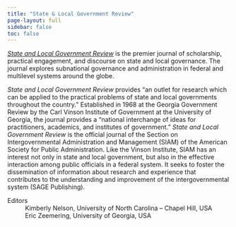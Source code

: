 ```yaml
---
title: "State & Local Government Review"
page-layout: full
sidebar: false
toc: false
---
```


[*State and Local Government Review*](https://journals.sagepub.com/home/slg) is the premier journal of scholarship, practical engagement, and discourse on state and local governance. The journal explores subnational governance and administration in federal and multilevel systems around the globe.

*State and Local Government Review* provides “an outlet for research which can be applied to the practical problems of state and local governments throughout the country.” Established in 1968 at the Georgia Government Review by the Carl Vinson Institute of Government at the University of Georgia, the journal provides a “national interchange of ideas for practitioners, academics, and institutes of government.” *State and Local Government Review* is the official journal of the Section on Intergovernmental Administration and Management (SIAM) of the American Society for Public Administration. Like the Vinson Institute, SIAM has an interest not only in state and local government, but also in the effective interaction among public officials in a federal system. It seeks to foster the dissemination of information about research and experience that contributes to the understanding and improvement of the intergovernmental system (SAGE Publishing).

Editors
: Kimberly Nelson, University of North Carolina – Chapel Hill, USA
: Eric Zeemering, University of Georgia, USA
